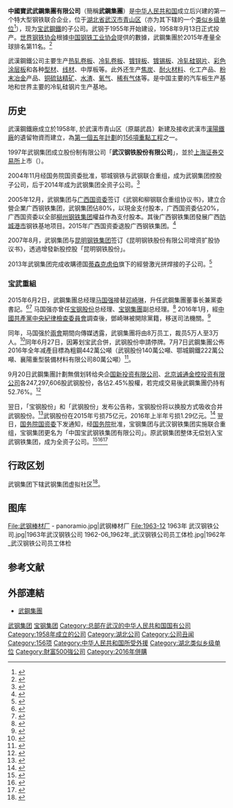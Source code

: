 {{Distinguish|舞陽鋼鐵|舞钢市|武冈市}}
{{for|新疆金风科技股份有限公司董事长、全国政协委员|武钢 (1958年)}}
{{Infobox_Company
| company_name = 武鋼集團
| native_name = 武汉钢铁(集团)公司
| company_logo = [[File:WISCO_logo.png|100px]]
| company_type = 全民所有制企業, 子公司
| foundation = [[中国|中国]][[武汉市|武汉市]][[青山区_(武汉市)|青山区]]（1958年9月3日）<ref> {{cite web |url=http://www.wisco.com.cn/wisco/wgjs/236.shtml |title=武汉钢铁(集团)公司简介 |accessdate=2007-06-25 |publisher=武汉钢铁(集团)公司 |deadurl=yes |archiveurl=https://web.archive.org/web/20070708155518/http://www.wisco.com.cn/wisco/wgjs/236.shtml |archivedate=2007-07-08 }}</ref>
| location =[[湖北省|湖北省]][[武汉市|武汉市]]
| chairman =刘翔(兼[[黨委書記|黨委書記]])
| industry =[[钢铁|钢铁]]
| revenue = 357.8億圓人民幣 (2016年上半年)
| operating_income = 負4.3億圓人民幣 (2016年上半年)
| net_income = 1.3億圓人民幣 (2016年上半年)
| assets = {{decrease}} 1724.7億圓人民幣 (2016年上半年)
| equity = {{nochange}} 300億圓人民幣 (2016年上半年)
| parent = [[中国宝武钢铁集团有限公司|宝武钢铁集团]] (100%)
| subsid = 鄂城钢铁 (100%)<br/>昆鋼股份 (48.41%)<br/>广西钢铁集团 (100%)<br/>襄陽重型裝備材料 (100%)<br/>武钢巴西冶金投资公司 (100%)<br/>武钢国际资源开发投资公司 (100%)<br/>武钢[[华润燃气|华润燃气]] (50%)<br/>北戴河北华园观海酒店 (60%)
| num_employees =大约8万人
| homepage = [https://web.archive.org/web/20080512085130/http://www.wisco.com.cn/ www.wisco.com.cn]
| footnotes = 資料來源：2016年中期報告(未經審計),<ref>{{cite web|url=http://www.shclearing.com/xxpl/cwbg/bnb/201608/t20160831_181319.html|title=武汉钢铁(集团)公司2016年上半年合并及母公司财务报表|date=2016-08-31|access-date=2016-10-03|work=武鋼集團|publisher=上海清算所存檔|archive-date=2020-09-19|archive-url=https://web.archive.org/web/20200919213629/https://www.shclearing.com/xxpl/cwbg/bnb/201608/t20160831_181319.html|dead-url=no}}</ref>2014年年報<ref>{{cite web|url=http://www.shclearing.com/xxpl/cwbg/nb/201504/t20150430_85511.html|title=武汉钢铁(集团)公司2014年年報|date=2015-04-30|access-date=2016-10-03|work=武鋼集團|publisher=上海清算所存檔|archive-date=2016-10-05|archive-url=https://web.archive.org/web/20161005051859/http://www.shclearing.com/xxpl/cwbg/nb/201504/t20150430_85511.html|dead-url=no}}</ref>
}}
{{Infobox_Company
| company_name = 武鋼股份
| native_name = 武汉钢铁股份有限公司
| company_logo = 
| company_type = 股份制有限公司, 子公司
| foundation = 
| location =[[湖北省|湖北省]][[武汉市|武汉市]]
| key_people =
| industry =
| parent = [[宝钢股份|宝钢股份]] (100%)
| num_employees =
| revenue = {{decrease}} 583.3億圓人民幣 (2015年全年)<br>{{increase}} 288.5億圓人民幣 (2016年上半年)
| operating_income = {{decrease}} 負78.8億圓人民幣 (2015年全年)<br>{{increase}} 負0.6億圓人民幣 (2016年上半年)
| net_income = {{decrease}} 負74.6億圓人民幣 (2015年全年)<br>{{increase}} 負1.3億圓人民幣 (2016年上半年)
| assets = {{increase}} 933.6億圓人民幣 (2015年全年)<br>{{increase}} 958.7億圓人民幣 (2016年上半年)
| equity = {{decrease}} 271.9億圓人民幣 (2015年全年)<br>{{nochange}} 271.7億圓人民幣 (2016年上半年)
| homepage = 
| footnotes = 資料來源: 2016年半年報告(已審計)<ref name="600005AR"/>2015年半年報告(未經審計)<ref>{{cite web|url=http://www.sse.com.cn/disclosure/listedinfo/announcement/c/2015-08-29/600005_2015_z.pdf|title=2015年半年報告|date=2015-08-29|access-date=2016-10-03|work=武鋼股份|publisher=上海交易所存檔|archive-date=2020-09-17|archive-url=https://web.archive.org/web/20200917125320/http://www.sse.com.cn/disclosure/listedinfo/announcement/c/2015-08-29/600005_2015_z.pdf|dead-url=no}}</ref>
}}
{{中国乡级行政区|42/01/07/400/000
|行政区全称=武钢集团
|行政区类别=[[类似乡级单位|类似乡级单位]]
}}
'''中國寶武武鋼集團有限公司'''（簡稱'''武鋼集團'''）是[[中华人民共和国|中华人民共和国]]成立后兴建的第一个特大型钢铁联合企业，位于[[湖北省|湖北省]][[武汉市|武汉市]][[青山区_(武汉市)|青山区]]（亦为其下辖的一个[[类似乡级单位|类似乡级单位]]<ref>{{PRC admin/ref sgc|{{PRC admin/parent|42/01/07/400/000}}}}</ref>），现为[[中國寶武鋼鐵集團有限公司|宝武鋼鐵]]的子公司。武钢于1955年开始建设，1958年9月13日正式投产。[[世界钢铁协会|世界钢铁协会]]根據[[中国钢铁工业协会|中国钢铁工业协会]]提供的數據，武鋼集團於2015年產量全球排名第11名。<ref>{{cite web |url=https://www.worldsteel.org/zh/statistics/top-producers.html |title=存档副本 |accessdate=2015-12-14 |deadurl=yes |archiveurl=https://web.archive.org/web/20151222133740/https://www.worldsteel.org/zh/statistics/top-producers.html |archivedate=2015-12-22 }}</ref>

武漢鋼鐵公司主要生产[[热轧卷板|热轧卷板]]、[[冷轧卷板|冷轧卷板]]、[[镀锌板|镀锌板]]、[[镀锡板|镀锡板]]、[[冷轧硅钢片|冷轧硅钢片]]、[[彩色涂层板|彩色涂层板]]和各种[[型材|型材]]、[[线材|线材]]、中厚板等。此外还生产[[焦炭|焦炭]]、[[耐火材料|耐火材料]]、化工产品、[[粉末冶金|粉末冶金]]产品、[[铜硫钴精矿|铜硫钴精矿]]、[[水渣|水渣]]、[[氧气|氧气]]、[[稀有气体|稀有气体]]等。是中国主要的汽车板生产基地和世界主要的冷轧硅钢片生产基地。{{fact}}

== 历史 ==
武漢鋼鐵廠成立於1958年, 於武漢市青山区（原屬武昌）新建及接收武漢市[[漢陽鐵廠|漢陽鐵廠]]的遺留物資而建立，為[[第一個五年計劃_(中國)|第一個五年計劃]]的[[156項重點工程|156項重點工程]]之一。

1997年武钢集团成立股份制有限公司「'''武汉钢铁股份有限公司'''」，並於[[上海证券交易所|上海证券交易所]]上市（{{sse|600005|name=武钢股份|delisted=yes|nocat}}）。

2004年11月经国务院国资委批准，鄂城钢铁与武钢联合重组，成为武钢集团控股子公司，后于2014年成为武钢集团全资子公司。<ref>{{cite web |title=鄂钢简介 |url=http://www.ecsteel.com.cn/index.php?id=egjj |website=宝武集团鄂城钢铁有限公司官网 |accessdate=2020-06-17 |archive-date=2020-09-17 |archive-url=https://web.archive.org/web/20200917171001/http://www.ecsteel.com.cn/index.php?id=egjj |dead-url=no }}</ref>

2005年12月，武钢集团与[[广西壮族自治区人民政府国有资产监督管理委员会|广西国资委]]签订《武钢和柳钢联合重组协议书》，建立合營企業广西钢铁集团，武钢集团佔80%，以現金支付股本，广西国资委佔20%，广西国资委以全部[[柳州钢铁集团|柳州钢铁集团]]權益作為支付股本。其後广西钢铁集团發展广西[[防城港市|防城港市]]钢铁基地项目。2015年广西国资委退股广西钢铁集团。<ref>{{cite web|url=http://www.sse.com.cn/disclosure/listedinfo/announcement/c/2015-09-09/601003_20150909_1.pdf|title=柳州钢铁股份有限公司重大事项公告|date=2015-09-08|access-date=2016-10-03|work=柳钢股份|publisher=上海交易所存檔|archive-date=2020-09-17|archive-url=https://web.archive.org/web/20200917151534/http://www.sse.com.cn/disclosure/listedinfo/announcement/c/2015-09-09/601003_20150909_1.pdf|dead-url=no}}</ref>

2007年8月，武钢集团与[[昆明钢铁集团有限责任公司|昆明钢铁集团]]签订《昆明钢铁股份有限公司增资扩股协议书》，透過增發新股控股「昆明钢铁股份」。{{fact}}

2013年武钢集团完成收購德国[[蒂森克虏伯|蒂森克虏伯]]旗下的經營激光拼焊接的子公司。<ref>{{cite web|url=https://www.thyssenkrupp.com/en/newsroom/press-releases/press-release-47471.html|title=Sale of ThyssenKrupp Tailored Blanks to Wuhan Iron and Steel Corporation (WISCO) completed|date=2013-07-31|access-date=2016-10-03|publisher=蒂森克虏伯|language=en|archive-date=2019-06-08|archive-url=https://web.archive.org/web/20190608134830/https://www.thyssenkrupp.com/en/newsroom/press-releases/press-release-47471.html|dead-url=no}}</ref>
===宝武重組===
2015年6月2日，武鋼集團总经理[[马国强|马国强]]接替[[邓崎琳|邓崎琳]]，升任武鋼集團董事长兼黨委書記。<ref>{{cite web|url=http://finance.sina.com.cn/chanjing/rsbd/20150602/134422327034.shtml|title=武钢人事变动：马国强任董事长 邓崎琳卸任|date=2015-06-02|access-date=2016-03-21|archive-date=2020-09-17|archive-url=https://web.archive.org/web/20200917155032/http://finance.sina.com.cn/chanjing/rsbd/20150602/134422327034.shtml|dead-url=no}}</ref><ref>{{cite web|url=http://www.shclearing.com/xxpl/zdsxjqt/201507/t20150722_95937.html|title=关于武汉钢铁(集团)公司董事长、总经理变更公告|date=2015-07-22|orig-year=原檔日期 2015-07-20|access-date=2016-10-03|work=武鋼集團|publisher=上海清算所存檔|archive-date=2020-09-19|archive-url=https://web.archive.org/web/20200919222349/https://www.shclearing.com/xxpl/zdsxjqt/201507/t20150722_95937.html|dead-url=no}}</ref> 马国强亦曾任[[宝钢股份|宝钢股份]]总经理、[[宝钢集團|宝钢集團]]副总经理。<ref>{{cite web|url=http://www1.wisco.com.cn/ldtd/index.jhtml|title=领导团队|access-date=2016-10-03|publisher=武鋼集團|deadurl=yes|archiveurl=https://web.archive.org/web/20161012220120/http://www1.wisco.com.cn/ldtd/index.jhtml|archivedate=2016年10月12日|df=}}</ref> 2016年1月，經[[中國共產黨中央紀律檢查委員會|中國共產黨中央紀律檢查委員會]]調查後，鄧崎琳被開除黨籍，移送司法機關。<ref>{{cite web |url = http://www.ccdi.gov.cn/yw/201601/t20160108_72264.html |title = 武钢集团原党委书记、董事长邓崎琳被开除党籍 |accessdate = 2016年1月8日 |publisher = 中央纪委监察部网站 |archive-date = 2016年3月4日 |archive-url = https://web.archive.org/web/20160304123815/http://www.ccdi.gov.cn/yw/201601/t20160108_72264.html |dead-url = no }}</ref>

同年，马国强於[[兩會|兩會]]期間向傳媒透露，武钢集團将由8万员工，裁员5万人至3万人。<ref>{{cite web|url=http://news.ifeng.com/a/20160314/47842783_0.shtml|title=武钢减员五万人背后:他为何两度「逃离」?|date=2016-03-14|access-date=2016-10-03|work=凤凰网财经|publisher=凤凰网|archive-date=2019-06-07|archive-url=https://web.archive.org/web/20190607083326/http://news.ifeng.com/a/20160314/47842783_0.shtml|dead-url=no}}</ref>同年6月27日，因筹划宝武合併，武钢股份申請停牌。7月7日武鋼集團公佈2016年全年减產目標為粗鋼442萬公噸（武钢股份140萬公噸、鄂城鋼鐵222萬公噸、襄陽重型裝備材料有限公司80萬公噸）<ref>{{cite web|url=http://www1.wisco.com.cn/u/cms/wisco/201607/07151725ds6q.pdf|title=武汉钢铁(集团)公司关于化解过剩产能实施脱困发展的公告|date=2016-07-07|access-date=2016-10-03|publisher=武鋼集團|archive-url=https://web.archive.org/web/20161012220203/http://www1.wisco.com.cn/u/cms/wisco/201607/07151725ds6q.pdf|archive-date=2016-10-12|dead-url=yes}}</ref>。

9月20日武鋼集團計劃無償划转给央企[[国新投资有限公司|国新投资有限公司]]、[[北京诚通金控投资有限公司|北京诚通金控投资有限公司]]各247,297,606股武钢股份，各佔2.45%股權，若完成交易後武鋼集團仍持有52.76%。<ref>{{cite web|url=http://static.sse.com.cn/disclosure/listedinfo/announcement/c/2016-09-21/600005_20160921_1.pdf|title=关于控股股东武汉钢铁(集团)公司无偿划转公司股票的公告|date=2016-09-21|access-date=2016-10-03|work=武鋼股份|publisher=上海交易所存檔|archive-date=2017-01-13|archive-url=https://web.archive.org/web/20170113015244/http://static.sse.com.cn/disclosure/listedinfo/announcement/c/2016-09-21/600005_20160921_1.pdf|dead-url=no}}</ref> 

翌日，「宝钢股份」和「武钢股份」发布公告称，宝钢股份将以换股方式吸收合并武钢股份。<ref>{{cite web|url=http://www.bbc.com/zhongwen/simp/business/2016/09/160921_china_steel_plants_merger|title=中国第六大钢厂武钢被合并 去年亏损75亿|date=2016-09-21|access-date=2016-10-03|work=BBC中文網|publisher=英國廣播公司|archive-date=2020-11-15|archive-url=https://web.archive.org/web/20201115205331/https://www.bbc.com/zhongwen/simp/business/2016/09/160921_china_steel_plants_merger|dead-url=no}}</ref>武钢股份在2015年亏损75亿元，2016年上半年亏损1.29亿元。<ref name="600005AR">{{cite web|url=http://www.sse.com.cn/disclosure/listedinfo/announcement/c/2016-09-23/600005_20160923_14.pdf|title=武鋼股份2014年1月1日至2016年6月30日审计报告及财务报表|date=2016-09-23|orig-year=原檔日期2016-09-22|work=立信会计师事务所|publisher=上海交易所存檔|access-date=2016-10-03|archive-date=2020-09-17|archive-url=https://web.archive.org/web/20200917125031/http://www.sse.com.cn/disclosure/listedinfo/announcement/c/2016-09-23/600005_20160923_14.pdf|dead-url=no}}</ref> 翌日，[[国务院国资委|国务院国资委]]下发通知，经[[中华人民共和国国务院|国务院]]批准，宝钢集团与武汉钢铁集团实施联合重组，宝钢集团更名为「中国宝武钢铁集团有限公司」。原武钢集团整体无偿划入宝武钢铁集团，成为全资子公司。<ref>{{cite web|url=http://finance.ifeng.com/a/20160923/14898210_0.shtml|title=宝钢武钢重组落定 钢铁「巨无霸」规模全球第二|date=2016-09-23|access-date=2016-10-03|work=凤凰网财经|publisher=凤凰网|archive-date=2019-05-02|archive-url=https://web.archive.org/web/20190502151422/http://finance.ifeng.com/a/20160923/14898210_0.shtml|dead-url=no}}</ref><ref>{{cite web|url=http://xxgk.sasac.gov.cn/gdnps/content.jsp?id=2440105|title=宝钢集团有限公司与武汉钢铁(集团)公司实施重组|date=2016-09-22|access-date=2016-10-03|publisher=国务院国资委|deadurl=yes|archiveurl=https://web.archive.org/web/20170113013537/http://xxgk.sasac.gov.cn/gdnps/content.jsp?id=2440105|archivedate=2017-01-13}}</ref><ref>{{cite web|url=http://static.sse.com.cn/disclosure/listedinfo/announcement/c/2016-09-23/600005_20160923_7.pdf|title=关于股东权益变动的提示性公告|date=2016-09-23|access-date=2016-10-03|work=武鋼股份|publisher=上海交易所存檔|archive-date=2017-01-13|archive-url=https://web.archive.org/web/20170113015239/http://static.sse.com.cn/disclosure/listedinfo/announcement/c/2016-09-23/600005_20160923_7.pdf|dead-url=no}}</ref>

== 行政区划 ==

武钢集团下辖武钢集团虚拟社区<ref>{{PRC admin/ref sgc|42/01/07/400/000}}</ref>。

==图库==
<gallery>
File:武钢棒材厂 - panoramio.jpg|武钢棒材厂
File:1963-12 1963年 武汉钢铁公司.jpg|1963年武汉钢铁公司
1962-06_1962年_武汉钢铁公司员工体检.jpg|1962年_武汉钢铁公司员工体检
</gallery>

==参考文献==
<div class="references-small">
<references />
</div>

==外部連結==
*[https://web.archive.org/web/20180323154720/http://www.wuganggroup.cn/ 武鋼集團] {{zh-cn}}

{{156项重点工程}}
{{武漢行政區劃}}

[[Category:武钢集团|]]
[[Category:宝钢集团|]]
[[Category:总部在武汉的中华人民共和国国有公司|Category:总部在武汉的中华人民共和国国有公司]]
[[Category:1958年成立的公司|Category:1958年成立的公司]]
[[Category:湖北公司|Category:湖北公司]]
[[Category:公司丑闻|Category:公司丑闻]]
[[Category:156项|Category:156项]]
[[Category:中华人民共和国所受外援|Category:中华人民共和国所受外援]]
[[Category:湖北类似乡级单位|Category:湖北类似乡级单位]]
[[Category:財富500強公司|Category:財富500強公司]]
[[Category:2016年併購|Category:2016年併購]]
